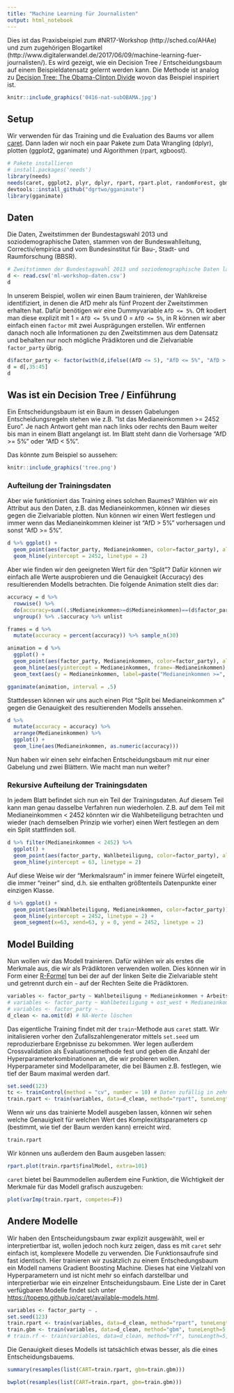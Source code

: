 ```yaml
---
title: "Machine Learning für Journalisten"
output: html_notebook
---
```


Dies ist das Praxisbeispiel zum #NR17-Workshop (http://sched.co/AHAe) und zum zugehörigen Blogartikel (http://www.digitalerwandel.de/2017/06/09/machine-learning-fuer-journalisten/). Es wird gezeigt, wie ein Decision Tree / Entscheidungsbaum auf einem Beispieldatensatz gelernt werden kann. Die Methode ist analog zu [Decision Tree: The Obama-Clinton Divide](http://www.nytimes.com/imagepages/2008/04/16/us/20080416_OBAMA_GRAPHIC.html) wovon das Beispiel inspiriert ist.

```r
knitr::include_graphics('0416-nat-subOBAMA.jpg')
```


## Setup

Wir verwenden für das Training und die Evaluation des Baums vor allem [caret](https://github.com/topepo/caret). Dann laden wir noch ein paar Pakete zum Data Wrangling (dplyr), plotten (ggplot2, gganimate) und Algorithmen (rpart, xgboost).

```r
# Pakete installieren
# install.packages('needs')
library(needs)
needs(caret, ggplot2, plyr, dplyr, rpart, rpart.plot, randomForest, gbm, scales, knitr, devtools)
devtools::install_github("dgrtwo/gganimate")
library(gganimate)
```

## Daten

Die Daten, Zweitstimmen der Bundestagswahl 2013 und soziodemographische Daten, stammen von der Bundeswahlleitung, Correctiv/empirica und vom Bundesinstitut für Bau-, Stadt- und Raumforschung (BBSR).

```r
# Zweitstimmen der Bundestagswahl 2013 und soziodemographische Daten laden
d <- read.csv('ml-workshop-daten.csv')
d
```

In unserem Beispiel, wollen wir einen Baum trainieren, der Wahlkreise identifiziert, in denen die AfD mehr als fünf Prozent der Zweitstimmen erhalten hat. Dafür benötigen wir eine Dummyvariable `AfD <= 5%`. Oft kodiert man diese explizit mit 1 = `AfD <= 5%` und 0 = `AfD <= 5%`, in R können wir aber einfach einen `factor` mit zwei Ausprägungen erstellen. Wir entfernen danach noch alle Informationen zu den Zweitstimmen aus dem Datensatz und behalten nur noch mögliche Prädiktoren und die Zielvariable `factor_party` übrig.

```r
d$factor_party <- factor(with(d,ifelse((AfD <= 5), "AfD <= 5%", "AfD > 5%")))
d = d[,35:45]
d
```

## Was ist ein Decision Tree / Einführung

Ein Entscheidungsbaum ist ein Baum in dessen Gabelungen Entscheidungsregeln stehen wie z.B. "Ist das Medianeinkommen >= 2452 Euro". Je nach Antwort geht man nach links oder rechts den Baum weiter bis man in einem Blatt angelangt ist. Im Blatt steht dann die Vorhersage "AfD >= 5%" oder "AfD < 5%".

Das könnte zum Beispiel so aussehen:
```r
knitr::include_graphics('tree.png')
```

### Aufteilung der Trainingsdaten

Aber wie funktioniert das Training eines solchen Baumes? Wählen wir ein Attribut aus den Daten, z.B. das Medianeinkommen, können wir dieses gegen die Zielvariable plotten. Nun können wir einen Wert festlegen und immer wenn das Medianeinkommen kleiner ist "AfD > 5%" vorhersagen und sonst "AfD >= 5%".

```r
d %>% ggplot() +
  geom_point(aes(factor_party, Medianeinkommen, color=factor_party), alpha = 0.5) +
  geom_hline(yintercept = 2452, linetype = 2)
```

Aber wie finden wir den geeigneten Wert für den "Split"? Dafür können wir einfach alle Werte ausprobieren und die Genauigkeit (Accuracy) des resultierenden Modells betrachten. Die folgende Animation stellt dies dar:

```r
accuracy = d %>%
  rowwise() %>%
  do(accuracy=sum((.$Medianeinkommen>=d$Medianeinkommen)==(d$factor_party=="AfD > 5%"))/nrow(d)) %>%
  ungroup() %>% .$accuracy %>% unlist

frames = d %>%
  mutate(accuracy = percent(accuracy)) %>% sample_n(30)

animation = d %>%
  ggplot() +
  geom_point(aes(factor_party, Medianeinkommen, color=factor_party), alpha = 0.5) +
  geom_hline(aes(yintercept = Medianeinkommen, frame=-Medianeinkommen), linetype = 2, data = frames) +
  geom_text(aes(y = Medianeinkommen, label=paste("Medianeinkommen >=", Medianeinkommen, "Accuracy:", accuracy), frame=-Medianeinkommen), x = 1, hjust = 0, vjust = -.5, data = frames)

gganimate(animation, interval = .5)
```

Stattdessen können wir uns auch einen Plot "Split bei Medianeinkommen x" gegen die Genauigkeit des resultierenden Modells anssehen.

```r
d %>%
  mutate(accuracy = accuracy) %>%
  arrange(Medianeinkommen) %>%
  ggplot() +
  geom_line(aes(Medianeinkommen, as.numeric(accuracy)))
```

Nun haben wir einen sehr einfachen Entscheidungsbaum mit nur einer Gabelung und zwei Blättern. Wie macht man nun weiter?

### Rekursive Aufteilung der Trainingsdaten

In jedem Blatt befindet sich nun ein Teil der Trainingsdaten. Auf diesem Teil kann man genau dasselbe Verfahren nun wiederholen. Z.B. auf dem Teil mit Medianeinkommen < 2452 könnten wir die Wahlbeteiligung betrachten und wieder (nach demselben Prinzip wie vorher) einen Wert festlegen an dem ein Split stattfinden soll.

```r
d %>% filter(Medianeinkommen < 2452) %>%
  ggplot() +
  geom_point(aes(factor_party, Wahlbeteiligung, color=factor_party), alpha = 0.5) +
  geom_hline(yintercept = 63, linetype = 2)
```

Auf diese Weise wir der "Merkmalsraum" in immer feinere Würfel eingeteilt, die immer "reiner" sind, d.h. sie enthalten größtenteils Datenpunkte einer einzigen Klasse.

```r
d %>% ggplot() +
  geom_point(aes(Wahlbeteiligung, Medianeinkommen, color=factor_party)) +
  geom_hline(yintercept = 2452, linetype = 2) +
  geom_segment(x=63, xend=63, y = 0, yend = 2452, linetype = 2)
```

## Model Building

Nun wollen wir das Modell trainieren. Dafür wählen wir als erstes die Merkmale aus, die wir als Prädiktoren verwenden wollen. Dies können wir in Form einer [R-Formel](https://stat.ethz.ch/R-manual/R-devel/library/stats/html/formula.html) tun bei der auf der linken Seite die Zielvariable steht und getrennt durch ein `~` auf der Rechten Seite die Prädiktoren.

```r
variables <- factor_party ~ Wahlbeteiligung + Medianeinkommen + Arbeitslosenquote + Ausländeranteil + Mietpreis
# variables <- factor_party ~ Wahlbeteiligung + ost_west + Medianeinkommen + Arbeitslosenquote + Ausländeranteil + Mietpreis
# variables <- factor_party ~ .
d_clean <- na.omit(d) # NA-Werte löschen 
```

Das eigentliche Training findet mit der `train`-Methode aus `caret` statt. Wir initalisieren vorher den Zufallszahlengenerator mittels `set.seed` um reproduzierbare Ergebnisse zu bekommen. Wer legen außerdem Crossvalidation als Evaluationsmethode fest und geben die Anzahl der Hyperparameterkombinationen an, die wir probieren wollen. Hyperparameter sind Modellparameter, die bei Bäumen z.B. festlegen, wie tief der Baum maximal werden darf.

```r
set.seed(123)
tc <- trainControl(method = "cv", number = 10) # Daten zufällig in zehn ähnlich große Blöcke aufteilen
train.rpart <- train(variables, data=d_clean, method="rpart", tuneLength=10, metric="Accuracy", trControl=tc) # Metric "Accuracy" für Classification, "Rsquared" für Regression
```

Wenn wir uns das trainierte Modell ausgeben lassen, können wir sehen welche Genauigkeit für welchen Wert des Komplexitätsparameters cp (bestimmt, wie tief der Baum werden kann) erreicht wird.

```r
train.rpart
```

Wir können uns außerdem den Baum ausgeben lassen:

```r
rpart.plot(train.rpart$finalModel, extra=101)
```

`caret` bietet bei Baummodellen außerdem eine Funktion, die Wichtigkeit der Merkmale für das Modell grafisch auszugeben:

```r
plot(varImp(train.rpart, competes=F))
```

## Andere Modelle

Wir haben den Entscheidungsbaum zwar explizit ausgewählt, weil er interpretiertbar ist, wollen jedoch noch kurz zeigen, dass es mit `caret` sehr einfach ist, komplexere Modelle zu verwenden. Die Funktionsaufrufe sind fast identisch. Hier trainieren wir zusätzlich zu einem Entschedungsbaum ein Modell namens Gradient Boosting Machine. Dieses hat eine Vielzahl von Hyperparametern und ist nicht mehr so einfach darstellbar und interpretierbar wie ein einzelner Entscheidungsbaum. Eine Liste der in Caret verfügbaren Modelle findet sich unter [https://topepo.github.io/caret/available-models.html](https://topepo.github.io/caret/available-models.html).

```r
variables <- factor_party ~ .
set.seed(123)
train.rpart <- train(variables, data=d_clean, method="rpart", tuneLength=10, metric="Accuracy", trControl=tc)
train.gbm <- train(variables, data=d_clean, method="gbm", tuneLength=5, metric="Accuracy", trControl=tc, verbose=F)
# train.rf <- train(variables, data=d_clean, method="rf", tuneLength=5, metric="Accuracy", trControl=tc, verbose=F)
```

Die Genauigkeit dieses Modells ist tatsächlich etwas besser, als die eines Entscheidungsbauems.

```r
summary(resamples(list(CART=train.rpart, gbm=train.gbm)))
```

```r
bwplot(resamples(list(CART=train.rpart, gbm=train.gbm)))
```

